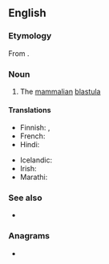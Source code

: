==English==

===Etymology===
From {{affix|en|blasto-|cyst}}.

===Noun===
{{en-noun}}

# {{lb|en|biology}} The [[mammalian]] [[blastula]]

====Translations====
{{trans-top|mammalian blastula}}
* Finnish: {{t|fi|alkiorakkula}}, {{t|fi|blastokysti}}
* French: {{t+|fr|blastocyste|m}}
* Hindi: {{t|hi|कोरकपुटी|tr=kōrakapuṭī}}
{{trans-mid}}
* Icelandic: {{t|is|kímblaðra|f}}
* Irish: {{t|ga|blastaicist|f}}
* Marathi: {{t|mr|कोरकपुटी|tr=kōrakapuṭī}}
{{trans-bottom}}

===See also===
* {{pedia}}

===Anagrams===
* {{anagrams|en|cystoblast|cytoblasts}}